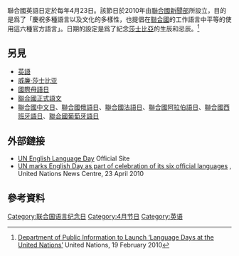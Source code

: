 {{Infobox holiday|holiday_name=聯合國英語日 <br/> UN English Language Day|type=international|longtype=|image=|caption=|official_name=|nickname=|observedby=|date=4月23日|duration=一天|frequency=每年一次|scheduling=same day each year|celebrations=|observances=|relatedto=[[世界母語日|世界母語日]]<br />[[聯合國阿拉伯語日|聯合國阿拉伯語日]]<br />[[聯合國中文日|聯合國中文日]]<br />[[聯合國法語日|聯合國法語日]]<br />[[聯合國葡萄牙語日|聯合國葡萄牙語日]]<br />[[聯合國俄語日|聯合國俄語日]]<br />[[聯合國西班牙語日|聯合國西班牙語日]]}}聯合國英語日定於每年4月23日。該節日於2010年由[[聯合國新聞部|聯合國新聞部]]所設立，目的是爲了「慶祝多種語言以及文化的多樣性，也提倡在[[聯合國|聯合國]]的工作語言中平等的使用這六種官方語言」。日期的設定是爲了紀念[[威廉·莎士比亚|莎士比亞]]的生辰和忌辰。<ref>[https://www.un.org/press/en/2010/obv853.doc.htm Department of Public Information to Launch ‘Language Days at the United Nations’] {{Wayback|url=https://www.un.org/press/en/2010/obv853.doc.htm |date=20190320200541 }} United Nations, 19 February 2010</ref>

== 另見 ==

* [[英語|英語]]
* [[威廉·莎士比亚|威廉·莎士比亚]]
* [[國際母語日|國際母語日]]
* [[聯合國正式語文|聯合國正式語文]]
* [[聯合國中文日|聯合國中文日]]、[[聯合國俄語日|聯合國俄語日]]、[[聯合國法語日|聯合國法語日]]、[[聯合國阿拉伯語日|聯合國阿拉伯語日]]、[[聯合國西伯阿語日|聯合國西班牙語日]]、[[聯合國葡萄牙語日|聯合國葡萄牙語日]]

== 外部鏈接 ==

* [https://www.un.org/en/events/englishlanguageday UN English Language Day] {{Wayback|url=https://www.un.org/en/events/englishlanguageday |date=20200821192437 }} Official Site
* [https://www.un.org/apps/news/story.asp?NewsID=34469 UN marks English Day as part of celebration of its six official languages] {{Wayback|url=https://www.un.org/apps/news/story.asp?NewsID=34469 |date=20160601015104 }}, United Nations News Centre, 23 April 2010

== 參考資料 ==

[[Category:联合国语言纪念日|Category:联合国语言纪念日]]
[[Category:4月节日|Category:4月节日]]
[[Category:英语|Category:英语]]